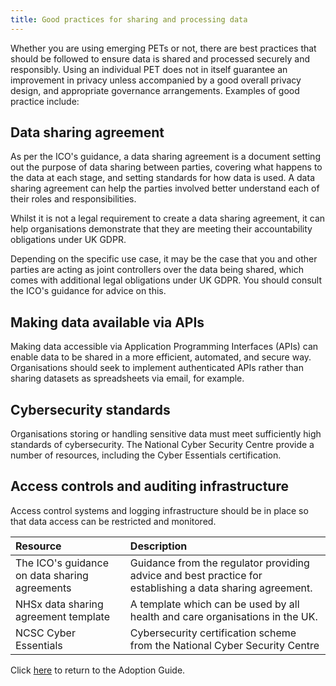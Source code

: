 ```yaml
---
title: Good practices for sharing and processing data
---
```



Whether you are using emerging PETs or not, there are best practices that should be followed to ensure data is shared and processed securely and responsibly. Using an individual PET does not in itself guarantee an improvement in privacy unless accompanied by a good overall privacy design, and appropriate governance arrangements. Examples of good practice include:

## Data sharing agreement

As per <OutboundLink href="https://ico.org.uk/for-organisations/data-sharing-a-code-of-practice/data-sharing-agreements/">the ICO's guidance</OutboundLink>, a data sharing agreement is a document setting out the purpose of data sharing between parties, covering what happens to the data at each stage, and setting standards for how data is used. A data sharing agreement can help the parties involved better understand each of their roles and responsibilities.

Whilst it is not a legal requirement to create a data sharing agreement, it can help organisations demonstrate that they are meeting their accountability obligations under UK GDPR.

Depending on the specific use case, it may be the case that you and other parties are acting as joint controllers over the data being shared, which comes with additional legal obligations under UK GDPR. You should consult the <OutboundLink href="https://ico.org.uk/for-organisations/guide-to-data-protection/guide-to-the-general-data-protection-regulation-gdpr/controllers-and-processors/what-does-it-mean-if-you-are-joint-controllers/">ICO's guidance</OutboundLink> for advice on this.

## Making data available via APIs

Making data accessible via Application Programming Interfaces (APIs) can enable data to be shared in a more efficient, automated, and secure way. Organisations should seek to implement authenticated APIs rather than sharing datasets as spreadsheets via email, for example.

## Cybersecurity standards

Organisations storing or handling sensitive data must meet sufficiently high standards of cybersecurity. The National Cyber Security Centre provide a number of resources, including the <OutboundLink href="https://www.ncsc.gov.uk/cyberessentials/overview">Cyber Essentials</OutboundLink> certification.

## Access controls and auditing infrastructure

Access control systems and logging infrastructure should be in place so that data access can be restricted and monitored.

<Collapse label="Resources">

| Resource                                                                                                                                                                        | Description                                                                                               |
| :------------------------------------------------------------------------------------------------------------------------------------------------------------------------------ | :-------------------------------------------------------------------------------------------------------- |
| <OutboundLink href="https://ico.org.uk/for-organisations/data-sharing-a-code-of-practice/data-sharing-agreements/">The ICO's guidance on data sharing agreements</OutboundLink> | Guidance from the regulator providing advice and best practice for establishing a data sharing agreement. |
| <OutboundLink href="https://www.nhsx.nhs.uk/information-governance/guidance/data-sharing-agreement-template/">NHSx data sharing agreement template</OutboundLink>               | A template which can be used by all health and care organisations in the UK.                              |
| <OutboundLink href="https://www.ncsc.gov.uk/cyberessentials/overview">NCSC Cyber Essentials</OutboundLink>                                                                      | Cybersecurity certification scheme from the National Cyber Security Centre                                |

</Collapse>

Click [here](/adoption-guide) to return to the Adoption Guide.
